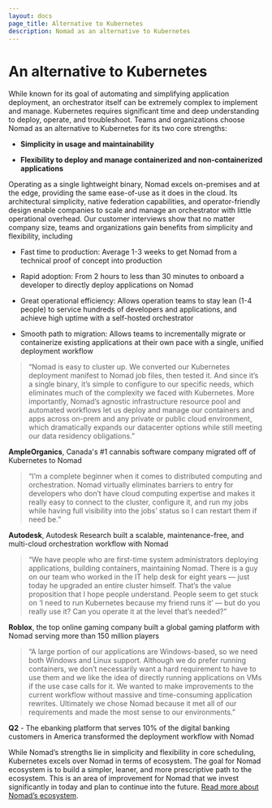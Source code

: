 ```yaml
---
layout: docs
page_title: Alternative to Kubernetes
description: Nomad as an alternative to Kubernetes
---
```


# An alternative to Kubernetes

While known for its goal of automating and simplifying application deployment, an orchestrator itself can be extremely complex to implement and manage. Kubernetes requires significant time and deep understanding to deploy, operate, and troubleshoot. Teams and organizations choose Nomad as an alternative to Kubernetes for its two core strengths:

- **Simplicity in usage and maintainability**

- **Flexibility to deploy and manage containerized and non-containerized applications**

Operating as a single lightweight binary, Nomad excels on-premises and at the edge, providing the same ease-of-use as it does in the cloud. Its architectural simplicity, native federation capabilities, and operator-friendly design enable companies to scale and manage an orchestrator with little operational overhead. Our customer interviews show that no matter company size, teams and organizations gain benefits from simplicity and flexibility, including

- Fast time to production: Average 1-3 weeks to get Nomad from a technical proof of concept into production

- Rapid adoption: From 2 hours to less than 30 minutes to onboard a developer to directly deploy applications on Nomad

- Great operational efficiency: Allows operation teams to stay lean (1-4 people) to service hundreds of developers and applications, and achieve high uptime with a self-hosted orchestrator

- Smooth path to migration: Allows teams to incrementally migrate or containerize existing applications at their own pace with a single, unified deployment workflow

> “Nomad is easy to cluster up. We converted our Kubernetes deployment manifest to Nomad job files, then tested it. And since it’s a single binary, it’s simple to configure to our specific needs, which eliminates much of the complexity we faced with Kubernetes. More importantly, Nomad’s agnostic infrastructure resource pool and automated workflows let us deploy and manage our containers and apps across on-prem and any private or public cloud environment, which dramatically expands our datacenter options while still meeting our data residency obligations.”

**AmpleOrganics**, Canada's #1 cannabis software company migrated off of Kubernetes to Nomad

> “I’m a complete beginner when it comes to distributed computing and orchestration. Nomad virtually eliminates barriers to entry for developers who don’t have cloud computing expertise and makes it really easy to connect to the cluster, configure it, and run my jobs while having full visibility into the jobs’ status so I can restart them if need be.”

**Autodesk**, Autodesk Research built a scalable, maintenance-free, and multi-cloud orchestration workflow with Nomad

> “We have people who are first-time system administrators deploying applications, building containers, maintaining Nomad. There is a guy on our team who worked in the IT help desk for eight years — just today he upgraded an entire cluster himself. That’s the value proposition that I hope people understand. People seem to get stuck on ‘I need to run Kubernetes because my friend runs it’ — but do you really use it? Can you operate it at the level that’s needed?”

**Roblox**, the top online gaming company built a global gaming platform with Nomad serving more than 150 million players

> “A large portion of our applications are Windows-based, so we need both Windows and Linux support. Although we do prefer running containers, we don’t necessarily want a hard requirement to have to use them and we like the idea of directly running applications on VMs if the use case calls for it. We wanted to make improvements to the current workflow without massive and time-consuming application rewrites. Ultimately we chose Nomad because it met all of our requirements and made the most sense to our environments.”

**Q2** - The ebanking platform that serves 10% of the digital banking customers in America transformed the deployment workflow with Nomad

While Nomad’s strengths lie in simplicity and flexibility in core scheduling, Kubernetes excels over Nomad in terms of ecosystem. The goal for Nomad ecosystem is to build a simpler, leaner, and more prescriptive path to the ecosystem. This is an area of improvement for Nomad that we invest significantly in today and plan to continue into the future. [Read more about Nomad’s ecosystem](/nomad/docs/ecosystem).
